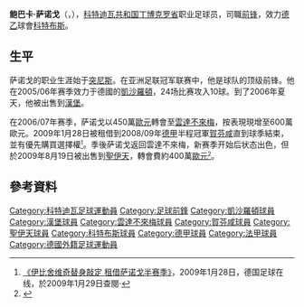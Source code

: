 {{noteta
|G1=德甲
|T=zh-hans:鲍巴卡·萨诺戈;zh-hk:布巴卡·辛洛高;zh-tw:鲍巴卡·薩諾戈;
|1=zh-hans:鲍巴卡·萨诺戈;zh-hk:布巴卡·辛洛高;zh-tw:鲍巴卡·薩諾戈;
|2=zh-hans:萨诺戈;zh-hk:辛洛高;zh-tw:薩諾戈;
}}
{{Football player infobox 
|  playername = 鲍巴卡·萨诺戈<br> ''Boubacar Sanogo''
|  fullname   = 鲍巴卡·萨诺戈
|  englishfullname = Boubacar Sanogo
|  image    = [[File:Boubacar_Sanogo.JPG|200px]] 
|  nickname = Bouba 
|  dateofbirth = {{birth date and age|1982|12|17}} 
|  cityofbirth = [[丁博克罗|丁博克罗]] 
|  countryofbirth = [[科特迪瓦|科特迪瓦]]
|  height = {{height|m=1.87}} 
|  currentclub = [[科特布斯足球俱樂部|科特布斯]] 
|  clubnumber = 27
|  position = [[前鋒_(足球)|前锋]] 
|  youthyears = 
|  youthclubs = 
|  years = 1997-99<br/>1999-02<br/>2002-05<br/>2005-06<br/>2006-07<br/>2007-09 <br/>2009 <br/>2009-12<BR>2012-
|  clubs = {{tsl|en|Siroco FC San Pedro|}}<br/>[[突尼斯希望体育俱乐部|突尼斯希望]]<br/>[[艾因足球俱樂部|艾因]]<br/>[[凱沙羅頓足球俱樂部|凱沙羅頓]]<br/>[[汉堡体育俱乐部|汉堡]]<br/>[[雲達不來梅|雲達不來梅]] <br/>→ [[霍芬海姆足球俱乐部|賀芬咸]] <br>[[圣艾蒂安足球俱乐部|聖伊天]]<BR>[[科特布斯足球俱樂部|科特布斯]]
|  caps(goals) = 71 (25)<br/>39 (27)<br/>54 (43)<br/>24 (10)<br/>31 {{0}}(4)<br/>31 (11)<br/>14 {{0}}(1)<br/>30 {{0}}(1)<BR>20 (10)
|  nationalyears = 2006- 
|  nationalteam = {{fb|CIV}} 
|  nationalcaps(goals) = {{0}}18 {{0}}(8) 
|  pcupdate = 2009年8月20日 (四) 14:17 (UTC)
|  ntupdate = 2007年8月15日
}}
'''鲍巴卡·萨诺戈'''（{{lang-fr|Boubacar Sanogo}}，{{bd|1982年|12月12日|||Sanogo}}），[[科特迪瓦|科特迪瓦共和国]][[丁博克罗|丁博克罗省]]职业足球员，司職[[前鋒_(足球)|前锋]]，效力[[德乙|德乙]]球會[[科特布斯足球俱樂部|科特布斯]]。

==生平==
萨诺戈的职业生涯始于[[突尼斯|突尼斯]]。在亚洲足联冠军联赛中，他是球队的顶级前锋。他在2005/06年赛季效力于德國的[[凱沙羅頓足球俱樂部|凱沙羅頓]]，24场比赛攻入10球。到了2006年夏天，他被出售到[[汉堡体育俱乐部|漢堡]]。

在2006/07年赛季，萨诺戈以450萬[[歐元|歐元]]轉會至[[雲達不來梅|雲達不來梅]]，按表現現增至600萬歐元。2009年1月28日被租借到2008/09年[[德甲|德甲]]半程冠軍[[霍芬海姆足球俱乐部|賀芬咸]]直到球季結束，並有優先購買選擇權<small><ref>[http://www.dfo.cn/dfo/show.asp?id=8742 《伊比舍维奇替身敲定 租借萨诺戈半赛季》]{{dead link|date=2018年5月 |bot=InternetArchiveBot |fix-attempted=yes }}，2009年1月28日，德国足球在线，於2009年1月29日查閱·{{zh-hans}}</ref></small>。季後萨诺戈返回雲達不來梅，新赛季开始后状态出色，但於2009年8月19日被出售到[[圣艾蒂安足球俱乐部|聖伊天]]，轉會費約400萬[[歐元|歐元]]<small><ref>{{cite news |language=zh-hans |url=http://www.dfo.cn/dfo/show.asp?id=9582 |title=皮萨罗回归人手充足 不来梅送走萨诺戈 |publisher=德国足球在线 |date=2009-08-19 |accessdate=2009-08-20 |deadurl=yes |archiveurl=https://web.archive.org/web/20090826122337/http://www.dfo.cn/dfo/show.asp?id=9582 |archivedate=2009-08-26 }}</ref></small>。

==參考資料==
{{reflist}}

{{DEFAULTSORT:Sanogo, Boubacar}}
[[Category:科特迪瓦足球運動員|Category:科特迪瓦足球運動員]]
[[Category:足球前鋒|Category:足球前鋒]]
[[Category:凱沙羅頓球員|Category:凱沙羅頓球員]]
[[Category:漢堡球員|Category:漢堡球員]]
[[Category:雲達不來梅球員|Category:雲達不來梅球員]]
[[Category:賀芬咸球員|Category:賀芬咸球員]]
[[Category:聖伊天球員|Category:聖伊天球員]]
[[Category:科特布斯球員|Category:科特布斯球員]]
[[Category:德甲球員|Category:德甲球員]]
[[Category:法甲球員|Category:法甲球員]]
[[Category:德國外籍足球運動員|Category:德國外籍足球運動員]]
